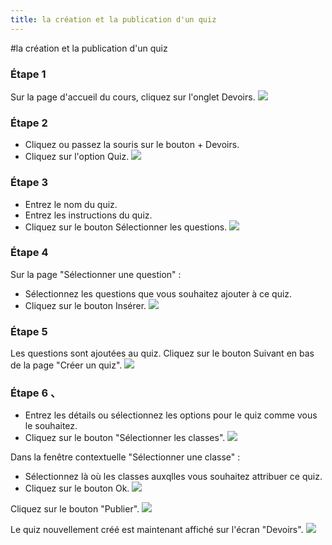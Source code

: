 ```yaml
--- 
title: la création et la publication d'un quiz
--- 
```




 #la création et la publication d'un quiz

 ### Étape 1 
 Sur la page d'accueil du cours, cliquez sur l'onglet Devoirs.
![](/img/ulearning/teacher/assignments18.png)

 ### Étape 2 

 - Cliquez ou passez la souris sur le bouton + Devoirs. 
 - Cliquez sur l'option Quiz.
![](/img/ulearning/teacher/assignments19.png)

 ### Étape 3 

 - Entrez le nom du quiz. 
 - Entrez les instructions du quiz. 
 - Cliquez sur le bouton Sélectionner les questions.
![](/img/ulearning/teacher/assignments20.png)

 ### Étape 4 
 Sur la page "Sélectionner une question" : 
 - Sélectionnez les questions que vous souhaitez ajouter à ce quiz. 
 - Cliquez sur le bouton Insérer.
![](/img/ulearning/teacher/assignments21.png)

 ### Étape 5 
 Les questions sont ajoutées au quiz. Cliquez sur le bouton Suivant en bas de la page "Créer un quiz".
![](/img/ulearning/teacher/assignments22.png)

 ### Étape 6 、

 - Entrez les détails ou sélectionnez les options pour le quiz comme vous le souhaitez. 
 - Cliquez sur le bouton "Sélectionner les classes".
![](/img/ulearning/teacher/assignments23.png)

 Dans la fenêtre contextuelle "Sélectionner une classe" : 
 - Sélectionnez là où les classes auxqlles vous souhaitez attribuer ce quiz. 
 - Cliquez sur le bouton Ok.
![](/img/ulearning/teacher/assignments24.png)

Cliquez sur le bouton "Publier".
![](/img/ulearning/teacher/assignments25.png)

Le quiz nouvellement créé est maintenant affiché sur l'écran "Devoirs".
![](/img/ulearning/teacher/assignments26.png)